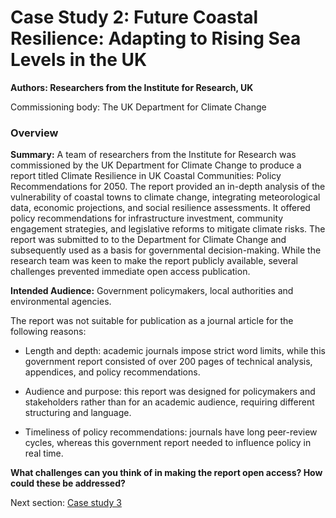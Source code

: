 # Case Study 2: Future Coastal Resilience: Adapting to Rising Sea Levels in the UK {#sec-cs2}

**Authors: Researchers from the Institute for Research, UK**

Commissioning body: The UK Department for Climate Change

### Overview

**Summary:** A team of researchers from the Institute for Research was commissioned by the UK Department for Climate Change to produce a report titled Climate Resilience in UK Coastal Communities: Policy Recommendations for 2050. The report provided an in-depth analysis of the vulnerability of coastal towns to climate change, integrating meteorological data, economic projections, and social resilience assessments. It offered policy recommendations for infrastructure investment, community engagement strategies, and legislative reforms to mitigate climate risks. The report was submitted to to the Department for Climate Change and subsequently used as a basis for governmental decision-making. While the research team was keen to make the report publicly available, several challenges prevented immediate open access publication.

**Intended Audience:** Government policymakers, local authorities and environmental agencies.

The report was not suitable for publication as a journal article for the following reasons:

-   Length and depth: academic journals impose strict word limits, while this government report consisted of over 200 pages of technical analysis, appendices, and policy recommendations.

-   Audience and purpose: this report was designed for policymakers and stakeholders rather than for an academic audience, requiring different structuring and language.

-   Timeliness of policy recommendations: journals have long peer-review cycles, whereas this government report needed to influence policy in real time.

**What challenges can you think of in making the report open access? How could these be addressed?**

Next section: [Case study 3](case-study-3.qmd)